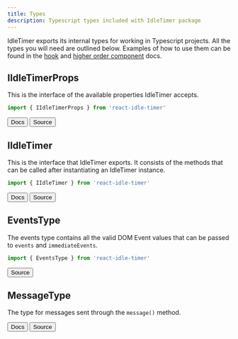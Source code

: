 ```yaml
---
title: Types
description: Typescript types included with IdleTimer package
---
```


IdleTimer exports its internal types for working in Typescript projects.
All the types you will need are outlined below.  Examples of how to use them 
can be found in the [hook](/docs/api/useIdleTimer) 
and [higher order component](/docs/api/withIdleTimer) docs.

## IIdleTimerProps

This is the interface of the available properties IdleTimer accepts.

```js
import { IIdleTimerProps } from 'react-idle-timer'
```

<ButtonGroup>
  <Button as='a' href='/docs/api/props'>Docs</Button>
  <Button as='a' href='https://github.com/supremetechnopriest/react-idle-timer/blob/master/src/types/IIdleTimerProps.ts'>Source</Button>
</ButtonGroup>

## IIdleTimer

This is the interface that IdleTimer exports.  It consists of the methods that 
can be called after instantiating an IdleTimer instance.

```js
import { IIdleTimer } from 'react-idle-timer'
```

<ButtonGroup>
  <Button href='/docs/api/methods'>Docs</Button>
  <Button href='https://github.com/supremetechnopriest/react-idle-timer/blob/master/src/types/IIdleTimer.ts'>Source</Button>
</ButtonGroup>

## EventsType

The events type contains all the valid DOM Event values that can be passed to `events` and `immediateEvents`.

```js
import { EventsType } from 'react-idle-timer'
```

<ButtonGroup>
  <Button href='https://github.com/supremetechnopriest/react-idle-timer/blob/master/src/types/EventsType.ts'>Source</Button>
</ButtonGroup>

## MessageType

The type for messages sent through the `message()` method.

<ButtonGroup>
  <Button href='/docs/api/methods'>Docs</Button>
  <Button href='https://github.com/supremetechnopriest/react-idle-timer/blob/master/src/types/MessageType.ts'>Source</Button>
</ButtonGroup>